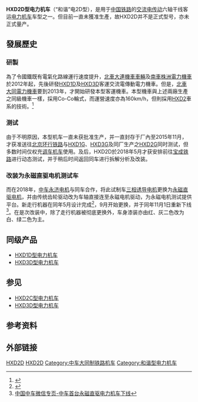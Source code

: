 {{multiple issues|
{{expert|time=2014-11-23T09:13:18+00:00}}
{{original research|time=2014-11-23T09:13:18+00:00}}
{{expand|time=2017-10-25T15:39:59+00:00}}
}}
{{Infobox Locomotive
| name = HXD2D“和谐电2D”
| image=HXD2D 0001@BCR (20211114153158).jpg
| caption = 停放在[[中国国家铁道试验中心（东郊分院）|铁科院东郊分院]]的HXD2D型机车
| type = [[电力机车|电力机车]]
| origin = {{CHN}}
| bulider = [[大同电力机车|大同电力机车]]
| builddate = 2013
| totalproduction = 1台
| user = 僅作大同電力機車公司技術測試車
| whytetype = 0-6-6-0
| uicclass = [[Co'Co'|Co'Co']]
| gauge = 1,435毫米
| wheeldiameter = 1,250毫米
| axleload = 22吨
| wheelbase = 2,250~2,100毫米
| minimumcurve =
| length = 22,960毫米（车钩中心距）
| width = 
| height = 
| weight = 
| sandcap = 
| electricsystem = AC 25 kV 50 Hz
| transmission = 交—直—交流电
| tractionmotors = [[中車永濟電機|中車永濟電機]]製三相誘導电动机YJ-288A型（改裝前）<br/>中車永濟電機製永磁電動機YJ-286B型（改裝後）
| speedcontrol = [[IGBT|IGBT]]-[[VVVF|VVVF]]
| topspeed = 170公里/小时
| poweroutput = 7,200（持续）<br />7,500千瓦（最大）
| tractiveeffort = 500千牛（启动）<br />324（千牛）持续
| locobrakes =   [[轮盘制动|轮盘制动]]、[[再生制动|再生制动]]
| locobrakepower = 7,200千瓦（电制动）
| locobrakeforce = 
| trainbrakes = [[空气制动|空气制动]]
| safety =
| notes =
| nicknames       = “武将”、“京剧脸”
}}

'''HXD2D型电力机车'''（“和谐”电2D型），是用于[[中华人民共和国铁路运输|中国铁路]]的[[变频器|交流电传动]]六轴干线客运[[电力机车|电力机车]]车型之一。但目前一直未獲准生產，故HXD2D并不是正式型号，亦未正式量产。

==發展歷史==
===研製===
為了令國鐵既有電氣化路線運行速度提升，[[中車大連機車車輛|北車大連機車車輛]]及[[南車株洲電力機車|南車株洲電力機車]]於2012年起，先後研發[[HXD1D|HXD1D]]及[[HXD3D|HXD3D]]客運交流電傳動電力機車。但是，[[中車大同電力機車|北車大同電力機車]]要到2013年，才開始研發本型客運機車。本型機車與上述兩廠生產之同級機車一樣，採用Co-Co輪式，而運營速度亦為160km/h，但則採用[[HXD2|HXD2]]車系的技術。<ref>{{Cite web |url=http://www.trainnets.com/archives/9945 |title=非人狂想屋-HXD2D電力機車 |accessdate=2018-03-18 |archive-date=2019-08-11 |archive-url=https://web.archive.org/web/20190811091619/http://www.trainnets.com/archives/9945 |dead-url=no }}</ref>

===测试===
由于不明原因，本型机车一直未获批准生产，并一直封存于厂內至2015年11月，才获准送往[[北京环行铁路|北京环行铁路]]与[[HXD1G|HXD1G]]、[[和谐3G型电力机车|HXD3G]]及同厂生产之[[HXD2G|HXD2G]]同时测试，但多数时间仅权充[[调车机车|调车机车]]使用。及后，HXD2D於2018年5月才获安排前往[[宝成铁路|宝成铁路]]进行动态测试，并于稍后时间返回同车进行拆解分析及改装。

===改装为永磁直驱电机测试车===
而在2018年，[[中车永济电机|中车永济电机]]与同车合作，将此试制车[[三相诱导电机|三相诱导电机]]更换为[[直驱式机构|永磁直驱电机]]，并由传统齿轮驱动改为车轴直接连至永磁电机驱动，为永磁电机测试提供平台。新走行机器在同年5月设计完成<ref>{{Cite web |url=http://www.crrcgc.cc/yjdj/g9220/s17662/t292363.aspx |title=中车永济电机-全球首台交流传动电力机车装用永磁直驱系统设计方案通过评审 |accessdate=2018-11-05 |archive-date=2019-08-09 |archive-url=https://web.archive.org/web/20190809042515/http://www.crrcgc.cc/yjdj/g9220/s17662/t292363.aspx |dead-url=no }}</ref>，9月开始更换，并于同年11月1日重新下线<ref>[https://mp.weixin.qq.com/s/2o1fSyecMyCxoo9ZXmDK3A 中国中车微信专页-中车首台永磁直驱电力机车下线]</ref>。在是次改装中，除了走行机器被彻底更换外，车身漆装亦由红、灰二色改为白、绿二色为主。

==同级产品==
*[[HXD1D型电力机车|HXD1D型电力机车]]
*[[HXD3D型电力机车|HXD3D型电力机车]]

==参见==
*[[HXD2C型电力机车|HXD2C型电力机车]]
*[[HXD3D型电力机车|HXD3D型电力机车]]

==参考资料==
<div class="references-small">
<references/>
</div>

==外部链接==
{{commonscat|China Railways HXD2D}}

{{China-loco|e}}

[[Category:Co-Co轴式机车|HXD2D]]
[[Category:25千伏50赫兹交流电力机车|HXD2D]]
[[Category:中车大同制铁路机车|Category:中车大同制铁路机车]]
[[Category:和谐型电力机车|Category:和谐型电力机车]]